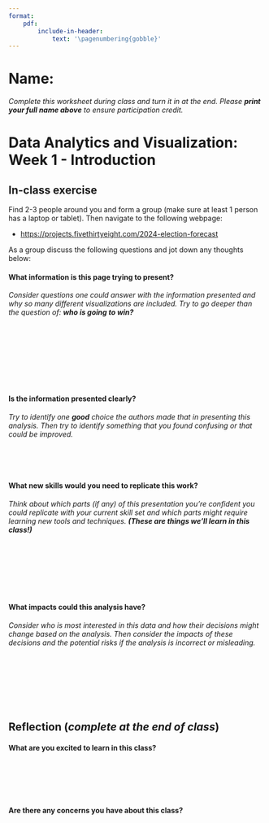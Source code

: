 ```yaml
---
format: 
    pdf:
        include-in-header: 
            text: '\pagenumbering{gobble}'
---
```



# Name:

*Complete this worksheet during class and turn it in at the end. Please **print your full name above** to ensure participation credit.*

# Data Analytics and Visualization: Week 1 - Introduction

## In-class exercise

Find 2-3 people around you and form a group (make sure at least 1 person has a laptop or tablet). Then navigate to the following webpage: 

- <https://projects.fivethirtyeight.com/2024-election-forecast>

As a group discuss the following questions and jot down any thoughts below:

#### What information is this page trying to present? 
*Consider questions one could answer with the information presented and why so many different visualizations are included. Try to go deeper than the question of: **who is going to win?*** 

|
|
|
|
|
|
|
|

####  Is the information presented clearly? 
*Try to identify one **good** choice the authors made that in presenting this analysis. Then try to identify something that you found confusing or that could be improved.*


|
|
|
|

#### What new skills would you need to replicate this work? 
*Think about which parts (if any) of this presentation you're confident you could replicate with your current skill set and which parts might require learning new tools and techniques. **(These are things we'll learn in this class!)***


|
|
|
|
|
|
|


#### What impacts could this analysis have? 
*Consider who is most interested in this data and how their decisions might change based on the analysis. Then consider the impacts of these decisions and the potential risks if the analysis is incorrect or misleading.*


|
|
|
|
|
|
|


## Reflection (*complete at the end of class*)

#### What are you excited to learn in this class?

|
|
|
|
|


#### Are there any concerns you have about this class?

|
|
|
|